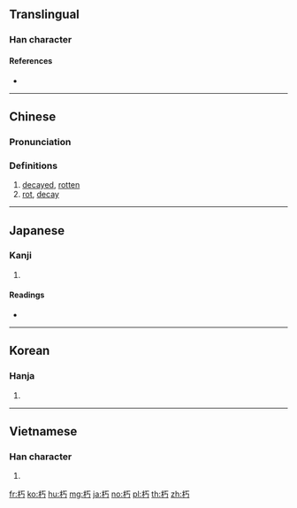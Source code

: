 ==Translingual==

===Han character===
{{Han char|rn=75|rad=木|as=02|sn=6|four=41927|canj=DMVS|ids=⿰木丂}}

====References====
* {{Han ref|kx=0510.160|dkj=14439|dj=0894.140|hdz=21153.040|uh=673D|ud=26429|bh=A6B4|bd=42676}}

----

==Chinese==
{{zh-forms}}

===Pronunciation===
{{zh-pron
|m=xiǔ
|c=jau2,nau2,nau5
|mc=y
|oc=y
|ma=
|cat=a,n
}}

===Definitions===
{{zh-hanzi}}

# [[decayed]], [[rotten]]
# [[rot]], [[decay]]

----

==Japanese==

===Kanji===
{{ja-kanji|grade=c|rs=木02}}

# {{defn|lang=ja|sort=木02}}

====Readings====
* {{ja-readings|goon=[[く]] (ku)|kanon=[[きゅう]] (kyū)|kun=[[くちる]] (kuchiru)}}

----

==Korean==

===Hanja===
{{ko-hanja|hangeul=후|eumhun=|rv=hu|mr=hu|y=hwu}}

# {{defn|lang=ko|sort=木02}}

----

==Vietnamese==

===Han character===
{{vi-readings|rs=木02|hanviet=hủ}}

# {{defn|lang=vi|sort=木02}}

[[fr:朽]]
[[ko:朽]]
[[hu:朽]]
[[mg:朽]]
[[ja:朽]]
[[no:朽]]
[[pl:朽]]
[[th:朽]]
[[zh:朽]]